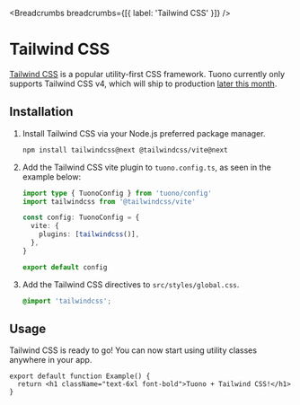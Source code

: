 
<MetaTags
  title="Tuono - Tailwind CSS"
  canonical="https://tuono.dev/documentation/styles/css-modules"
/>


<Breadcrumbs breadcrumbs={[{ label: 'Tailwind CSS' }]} />

# Tailwind CSS

[Tailwind CSS](https://tailwindcss.com) is a popular utility-first CSS framework. Tuono currently only supports Tailwind CSS v4, which will ship to production [later this month](https://github.com/tailwindlabs/tailwindcss/discussions/13938#discussioncomment-11785562).

## Installation

1. Install Tailwind CSS via your Node.js preferred package manager.

    ```sh
    npm install tailwindcss@next @tailwindcss/vite@next
    ```

2. Add the Tailwind CSS vite plugin to `tuono.config.ts`, as seen in the example below:

    ```ts
    import type { TuonoConfig } from 'tuono/config'
    import tailwindcss from '@tailwindcss/vite'

    const config: TuonoConfig = {
      vite: {
        plugins: [tailwindcss()],
      },
    }

    export default config
    ```

3. Add the Tailwind CSS directives to `src/styles/global.css`.

    ```css
    @import 'tailwindcss';
    ```

## Usage

Tailwind CSS is ready to go! You can now start using utility classes anywhere in your app.

```tsx
export default function Example() {
  return <h1 className="text-6xl font-bold">Tuono + Tailwind CSS!</h1>
}
```
